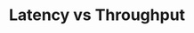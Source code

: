 ---
id: "sd_medium_mc_018"
questionType: "MULTIPLE_CHOICE"
title: "Latency vs Throughput"
description: "Which statement best describes latency?"
difficulty: "MEDIUM"
category: "System Design"
options:
  - "Amount of data processed per second"
  - "Time taken to process a single request"
  - "Number of concurrent users"
  - "Total system uptime"
correctAnswer: 1
---